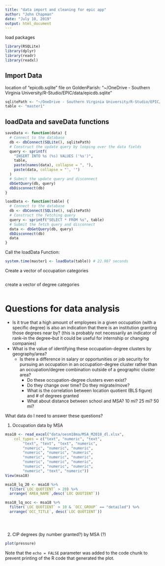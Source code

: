 ```yaml
---
title: "data import and cleaning for epic app"
author: "John Chapman"
date: "July 10, 2019"
output: html_document
---
```


load packages
```r
library(RSQLite)
library(dplyr)
library(readr)
library(readxl)

```


## Import Data

location of "epicdb.sqlite" file on GoldenParish:
"~/OneDrive - Southern Virginia University/R-Studio/EPIC/data/epicdb.sqlite"
```r
sqlitePath <- "~/OneDrive - Southern Virginia University/R-Studio/EPIC/data/epicdb.sqlite"
table <- "master1"
```

## loadData and saveData functions
```r
saveData <- function(data) {
  # Connect to the database
  db <- dbConnect(SQLite(), sqlitePath)
  # Construct the update query by looping over the data fields
  query <- sprintf(
    "INSERT INTO %s (%s) VALUES ('%s')",
    table, 
    paste(names(data), collapse = ", "),
    paste(data, collapse = "', '")
  )
  # Submit the update query and disconnect
  dbGetQuery(db, query)
  dbDisconnect(db)
}

loadData <- function(table) {
  # Connect to the database
  db <- dbConnect(SQLite(), sqlitePath)
  # Construct the fetching query
  query <- sprintf("SELECT * FROM %s", table)
  # Submit the fetch query and disconnect
  data <- dbGetQuery(db, query)
  dbDisconnect(db)
  data
}

```

Call the loadData Function:
```r
system.time(master1 <- loadData(table)) # 22.987 seconds

```

Create a vector of occupation categories
```r

```


create a vector of degree categories
```r

```

# Questions for data analysis
* Is it true that a high amount of employees in a given occupation (with a specific degree) is also an indication that there is an institution granting those degrees near by? (this is probably not necessarily an indicator of rank--in the degree--but it could be useful for internship or changing companies)
* What is the value of identifying these occupation-degree clusters by geography/area?
  + Is there a difference in salary or opportunities or job security for pursuing an occupation in an occupation-degree cluster rather than an occupation/degree combination outside of a geographic cluster area?
    + Do these occupation-degree clusters even exist?
    + Do they change over time?  Do they migrate/move?
    + What is the correlation between location quotient (BLS figure) and # of degrees granted
    + What about distance between school and MSA? 10 mi? 25 mi? 50 mi?


What data do I need to answer these questions?

1. Occupation data by MSA 
```r
msa18 <- read_excel("data/oesm18ma/MSA_M2018_dl.xlsx", 
    col_types = c("text", "numeric", "text", 
        "text", "text", "text", "numeric", 
        "numeric", "numeric", "numeric", 
        "numeric", "numeric", "numeric", 
        "numeric", "numeric", "numeric", 
        "numeric", "numeric", "numeric", 
        "numeric", "numeric", "numeric", 
        "numeric", "text", "numeric"))
View(msa18)
```

```r
msa18_lq_20 <- msa18 %>%
  filter(`LOC QUOTIENT` > 20) %>%
  arrange(`AREA_NAME`,desc(`LOC QUOTIENT`))

msa18_lq_occ <- msa18 %>%
  filter(`LOC QUOTIENT` > 10 & `OCC_GROUP` == "detailed") %>%
  arrange(`OCC_TITLE`, desc(`LOC QUOTIENT`))


  
```

2. CIP degrees (by number granted?) by MSA (?)



```r
plot(pressure)
```

Note that the `echo = FALSE` parameter was added to the code chunk to prevent printing of the R code that generated the plot.
